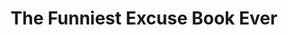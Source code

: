 ---
title: "The Funniest Excuse Book Ever"
subtitle: ""
creator: "Maureen Kushner & Senford Hoffman"
categories: ["cds"]
featuredImage: "../src/assets/images/item/cds/DSC02980.png"
views: ["../src/assets/images/item/cds/DSC02980.png"]
nextItem: []
---